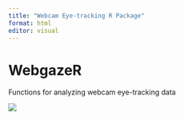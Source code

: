 ```yaml
---
title: "Webcam Eye-tracking R Package"
format: html
editor: visual
---
```


# WebgazeR

Functions for analyzing webcam eye-tracking data

![](webgazeR.png){fig-align="center"}
